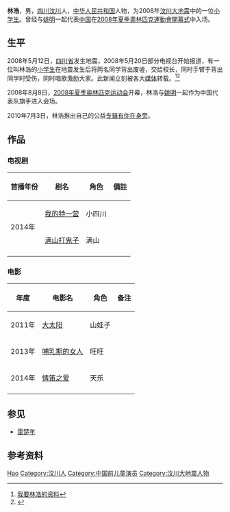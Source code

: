 {{otheruses}}
{{藝人
|姓名 = 林浩
|類型 = 男演員
|圖片 = Replace this image male.svg
|圖片尺寸 = 
|圖片簡介 = 
|原名 = 
|羅馬拼音 = 
|英文名 = 
|暱稱 = 
|其他藝名 = 
|國籍 = {{PRC}}
|民族 = [[汉族|汉族]]
|籍貫 = [[四川省|四川省]][[汶川县|汶川县]]
|出生日期 = {{birth date and age|1998|12|9}}
|出生地點 = {{CHN}}[[汶川县|汶川县]]
|逝世日期 = 
|逝世地點 = 
|職業 = 
|語言 = [[普通话|普通话]]
|三圍 = 
|教育程度 = 
|宗教信仰 =
|配偶 = 
|兒女 = 
|父母 = 
|音樂類型 = 
|演奏樂器 = 
|出身地 = 
|出道作 = 
|出道日期 = 
|代表作 = 
|活躍年代 = 2008年至今
|唱片公司 = 
|經紀公司 = 
|博客 = 
|网站 =  
|獎項 = 
|音樂專輯 = 
|電影 =
|電視節目 =
|舞台劇 = 
|書籍 = 
}}
'''林浩'''{{BD|1998年|12月9日||}}，男，[[四川|四川]][[汶川|汶川]]人，[[中华人民共和国|中华人民共和国]]人物，为2008年[[汶川大地震|汶川大地震]]中的一位[[小学生|小学生]]。曾经与[[姚明|姚明]]一起代表[[中华人民共和国|中国]]在[[2008年夏季奧林匹克運動會開幕式|2008年夏季奧林匹克運動會開幕式]]中入场。

== 生平 ==
2008年5月12日，[[四川省|四川省]]发生地震，2008年5月20日部分电视台开始报道，有一位叫林浩的[[小学生|小学生]]在地震发生后将两名同学背出废墟，交给校长，同时手臂于背出同学时受伤，同时唱歌激励大家。此新闻立刻被各大[[媒体|媒体]]转载。<ref>[http://we.peaen.com/article/160674483.htm 我要林浩的资料]{{dead link|date=2018年3月 |bot=InternetArchiveBot |fix-attempted=yes }}</ref><ref>{{Cite web |url=http://v.youku.com/v_show/id_ca00XMjgxMzQwOTI=.html |title=特写：九岁小英雄 |access-date=2011-02-02 |archive-date=2013-07-14 |archive-url=https://web.archive.org/web/20130714203212/http://v.youku.com/v_show/id_ca00XMjgxMzQwOTI=.html |dead-url=no }}</ref>

2008年8月8日，[[2008年夏季奥林匹克运动会|2008年夏季奥林匹克运动会]]开幕，林浩与[[姚明|姚明]]一起作为中国代表队旗手进入会场。

2010年7月3日，林浩推出自己的公益[[专辑|专辑]][[有你在身旁|有你在身旁]]。

== 作品 ==
=== 电视剧 ===
{|class="wikitable"
|-
! 首播年份 !! 剧名 !! 角色 !!備註
|-
| rowspan="2" | 2014年 || [[我的特一营|我的特一营]] || 小四川||
|-
| [[满山打鬼子|满山打鬼子]] || 满山||
|-
|}
=== 电影 ===
{|class="wikitable"
|-
! 年度 !! 电影名 !! 角色!! class="unsortable" | 备注
|-
| 2011年 || [[大太阳|大太阳]] || 山娃子 ||
|-
| 2013年 || [[哺乳期的女人|哺乳期的女人]] || 旺旺 ||
|-
| 2014年 || [[情笛之爱|情笛之爱]] || 天乐 ||
|-
|}

== 参见 ==
* [[雷楚年|雷楚年]]

== 参考资料 ==
{{reflist}}

{{汶川大地震}}

{{Authority control}}
{{DEFAULTSORT:Lin林}}
[[Category:林姓|Hao]]
[[Category:汶川人|Category:汶川人]]
[[Category:中国前儿童演员|Category:中国前儿童演员]]
[[Category:汶川大地震人物|Category:汶川大地震人物]]